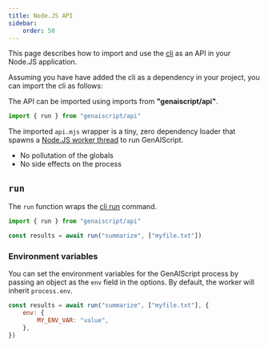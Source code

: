 ```yaml
---
title: Node.JS API
sidebar:
    order: 50
---
```



This page describes how to import and use the [cli](/genaiscript/reference/cli) as an API in your Node.JS application.

Assuming you have have added the cli as a dependency in your project, you can import the cli as follows:

<PackageManagers pkg="genaiscript" dev />

The API can be imported using imports from **"genaiscript/api"**.

```javascript
import { run } from "genaiscript/api"
```

The imported `api.mjs` wrapper is a tiny, zero dependency loader that
spawns a [Node.JS worker thread](https://nodejs.org/api/worker_threads.html) to run GenAIScript.

- No pollutation of the globals
- No side effects on the process

## `run`

The `run` function wraps the [cli run](/genaiscript/reference/cli/run) command.

```javascript
import { run } from "genaiscript/api"

const results = await run("summarize", ["myfile.txt"])
```

### Environment variables

You can set the environment variables for the GenAIScript process by passing an object as the `env` field in the options. By default, the worker will inherit `process.env`.

```javascript
const results = await run("summarize", ["myfile.txt"], {
    env: {
        MY_ENV_VAR: "value",
    },
})
```
